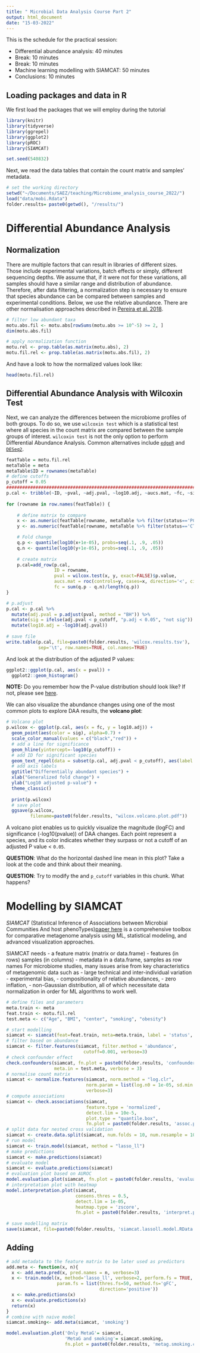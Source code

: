 ```yaml
---
title: " Microbial Data Analysis Course Part 2"
output: html_document 
date: "15-03-2022"
---
```


This is the schedule for the practical session:

- Differential abundance analysis: 40 minutes
- Break: 10 minutes
- Break: 10 minutes
- Machine learning modelling with SIAMCAT: 50 minutes
- Conclusions: 10 minutes

## Loading packages and data in R

We first load the packages that we will employ during the tutorial

```r
library(knitr)
library(tidyverse)
library(ggrepel)
library(ggplot2)
library(pROC)
library(SIAMCAT)

set.seed(540832)
```

Next, we read the data tables that contain the count matrix and samples' metadata. 
```r
# set the working directory
setwd("~/Documents/SAEZ/teaching/Microbiome_analysis_course_2022/")
load("data/mobi.Rdata")
folder.results= paste0(getwd(), "/results/")
```

################################################################################
# Differential Abundance Analysis
################################################################################

## Normalization

There are multiple factors that can result in libraries of different sizes. 
Those include experimental variations, batch effects or simply, different sequencing depths. 
We assume that, if it were not for these variations, all samples should have a similar 
range and distribution of abundance. Therefore, after data filtering, a normalization step 
is necessary to ensure that species abundance can be compared between samples and experimental 
conditions. Below, we use the relative abundance. There are other normalisation approaches described 
in [Pereira et al. 2018](https://bmcgenomics.biomedcentral.com/articles/10.1186/s12864-018-4637-6).

```r
# filter low abundant taxa
motu.abs.fil <- motu.abs[rowSums(motu.abs >= 10^-5) >= 2, ]
dim(motu.abs.fil)

# apply normalization function
motu.rel <- prop.table(as.matrix(motu.abs), 2)
motu.fil.rel <- prop.table(as.matrix(motu.abs.fil), 2)
```

And have a look to how the normalized values look like:

```r
head(motu.fil.rel)
```

## Differential Abundance Analysis with Wilcoxin Test

Next, we can analyze the differences between the microbiome profiles of both groups. To do so, we use `wilcoxin test` which is a statistical test where all species in the count matrix are compared between the sample groups of interest.  `wilcoxin test` is not the only option to perform Differential Abundance Analysis. Common alternatives include [`edgeR`](https://www.ncbi.nlm.nih.gov/pmc/articles/PMC2796818/) and [`DESeq2`](https://genomebiology.biomedcentral.com/articles/10.1186/s13059-014-0550-8).

```r
featTable = motu.fil.rel
metaTable = meta
metaTable$ID = rownames(metaTable)
# define cutoffs
p_cutoff = 0.05
##############################################################################
p.cal <- tribble(~ID, ~pval, ~adj.pval, ~log10.adj, ~aucs.mat, ~fc, ~sig)
  
for (rowname in row.names(featTable)) {
  
    # define matrix to compare
    x <- as.numeric(featTable[rowname, metaTable %>% filter(status=='PC') %>% pull(ID)])
    y <- as.numeric(featTable[rowname, metaTable %>% filter(status=='CTR') %>% pull(ID)])

    # Fold change
    q.p <- quantile(log10(x+1e-05), probs=seq(.1, .9, .05))
    q.n <- quantile(log10(y+1e-05), probs=seq(.1, .9, .05))
   
    # create matrix
    p.cal=add_row(p.cal, 
                  ID = rowname,
                  pval = wilcox.test(x, y, exact=FALSE)$p.value,
                  aucs.mat = roc(controls=y, cases=x, direction='<', ci=TRUE, auc=TRUE)$ci[2], 
                  fc = sum(q.p - q.n)/length(q.p))
}

# p.adjust
p.cal <- p.cal %>% 
  mutate(adj.pval = p.adjust(pval, method = "BH")) %>%
  mutate(sig = ifelse(adj.pval < p_cutoff, "p.adj < 0.05", "not sig")) %>%
  mutate(log10.adj = -log10(adj.pval))
  
# save file
write.table(p.cal, file=paste0(folder.results, 'wilcox.results.tsv'), 
            sep='\t', row.names=TRUE, col.names=TRUE)
```

And look at the distribution of the adjusted P values:

```r
ggplot2::ggplot(p.cal, aes(x = pval)) +
  ggplot2::geom_histogram()
```

**NOTE:** Do you remember how the P-value distribution should look like? If not, please see [here](http://varianceexplained.org/statistics/interpreting-pvalue-histogram/).

We can also visualize the abundance changes  using one of the most common plots to explore DAA results, the **volcano plot**:
```r
# Volcano plot 
p.wilcox <- ggplot(p.cal, aes(x = fc, y = log10.adj)) +
  geom_point(aes(color = sig), alpha=0.7) +
  scale_color_manual(values = c("black","red")) +
  # add a line for significance
  geom_hline(yintercept=-log10(p_cutoff)) +
  # add ID for significant species
  geom_text_repel(data = subset(p.cal, adj.pval < p_cutoff), aes(label = ID), size = 3) +
  # add axis labels 
  ggtitle("Differentially abundant species") +
  xlab("Generalized fold change") + 
  ylab("Log10 adjusted p-value") +
  theme_classic()
  
  print(p.wilcox)
  # save plot
  ggsave(p.wilcox, 
         filename=paste0(folder.results, "wilcox.volcano.plot.pdf"))
```


A volcano plot enables us to quickly visualize the magnitude (logFC) and significance (-log10(pvalue)) of DAA changes. Each point represent a species, and its color indicates whether they surpass or not a cutoff of  an adjusted P value < `0.05`. 

**QUESTION**: What do the horizontal dashed line mean in this plot? Take a look at the code and think about their meaning. 

**QUESTION**: Try to modify the and `p_cutoff` variables in this chunk. What happens?

################################################################################
# Modelling by SIAMCAT
################################################################################

*SIAMCAT*  (Statistical Inference of Associations between Microbial Communities And host phenoTypes)[paper here](https://genomebiology.biomedcentral.com/articles/10.1186/s13059-021-02306-1) is a comprehensive toolbox for comparative metagenome analysis using ML, statistical modeling, and advanced visualization approaches.

SIAMCAT needs 
- a feature matrix (matrix or data.frame) 
- features (in rows) samples (in columns)
- metadata in a data.frame, samples as row names
For microbiome studies, many issues arise from key characteristics of metagenomic data such as 
- large technical and inter-individual variation
- experimental bias, 
- compositionality of relative abundances, 
- zero inflation, 
- non-Gaussian distribution, all of which necessitate data normalization in order for ML algorithms to work well.
```r
# define files and parameters
meta.train <- meta
feat.train <- motu.fil.rel
test.meta <- c("Age", "BMI", "center", "smoking", "obesity")

# start modelling
siamcat <- siamcat(feat=feat.train, meta=meta.train, label = 'status', case='PC')
# filter based on abundance
siamcat <- filter.features(siamcat, filter.method = 'abundance', 
                             cutoff=0.001, verbose=3)
# check confounder effect
check.confounders(siamcat, fn.plot = paste0(folder.results, 'confounders.pdf'),
                  meta.in = test.meta, verbose = 3)
# normalise count matrix
siamcat <- normalize.features(siamcat, norm.method = "log.clr",
                              norm.param = list(log.n0 = 1e-05, sd.min.q = 1),
                              verbose=3)
# compute associations 
siamcat <- check.associations(siamcat, 
                              feature.type = 'normalized', 
                              detect.lim = 10e-5, 
                              plot.type = "quantile.box",
                              fn.plot = paste0(folder.results, 'assoc.plot.pdf'))
# split data for nested cross validation  
siamcat <- create.data.split(siamcat, num.folds = 10, num.resample = 10)
# run model
siamcat <- train.model(siamcat, method = "lasso_ll")
# make predictions 
siamcat <- make.predictions(siamcat)
# evaluate model
siamcat <- evaluate.predictions(siamcat)
# evaluation plot based on AUROC
model.evaluation.plot(siamcat, fn.plot = paste0(folder.results, 'evaluation.plot.pdf'))
# interpretation plot with heatmap
model.interpretation.plot(siamcat, 
                          consens.thres = 0.5,
                          detect.lim = 1e-05,
                          heatmap.type = 'zscore',
                          fn.plot = paste0(folder.results, 'interpret.plot.pdf'))
  
# save modelling matrix
save(siamcat, file=paste0(folder.results, 'siamcat.lassoll.model.RData'))
```
## Adding 
```r
# add metadata to the feature matrix to be later used as predictors
add.meta <- function(x, n){
  x <- add.meta.pred(x, pred.names = n, verbose=3)
  x <- train.model(x, method='lasso_ll', verbose=2, perform.fs = TRUE,
                   param.fs = list(thres.fs=50, method.fs='gFC', 
                                   direction='positive'))
  x <- make.predictions(x)
  x <- evaluate.predictions(x)
  return(x)
}
# combine with naive model
siamcat.smoking<- add.meta(siamcat, 'smoking')

model.evaluation.plot('Only MetaG'= siamcat,
                      'MetaG and smoking'= siamcat.smoking,
                      fn.plot = paste0(folder.results, 'metag.smoking.combined.pdf'))

```

